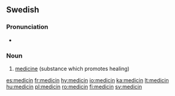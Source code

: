 ==Swedish==

===Pronunciation===
* {{audio|Sv-medicin.ogg|Audio}}

===Noun===
{{infl|sv|noun|g=c}}

# [[medicine]] (substance which promotes healing)

{{tbot entry|Swedish|medicine|2007|November}}

[[es:medicin]]
[[fr:medicin]]
[[hy:medicin]]
[[io:medicin]]
[[ka:medicin]]
[[lt:medicin]]
[[hu:medicin]]
[[pl:medicin]]
[[ro:medicin]]
[[fi:medicin]]
[[sv:medicin]]
